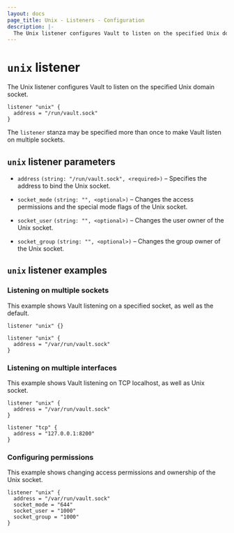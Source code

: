```yaml
---
layout: docs
page_title: Unix - Listeners - Configuration
description: |-
  The Unix listener configures Vault to listen on the specified Unix domain socket.
---
```


# `unix` listener

The Unix listener configures Vault to listen on the specified Unix domain socket.

```hcl
listener "unix" {
  address = "/run/vault.sock"
}
```

The `listener` stanza may be specified more than once to make Vault listen on
multiple sockets.

## `unix` listener parameters
- `address` `(string: "/run/vault.sock", <required>)` – Specifies the address to bind the Unix socket.

- `socket_mode` `(string: "", <optional>)` – Changes the access
  permissions and the special mode flags of the Unix socket.

- `socket_user` `(string: "", <optional>)` – Changes the user owner of the Unix socket.

- `socket_group` `(string: "", <optional>)` – Changes the group owner of the Unix socket.


## `unix` listener examples

### Listening on multiple sockets

This example shows Vault listening on a specified socket, as well as the default.

```hcl
listener "unix" {}

listener "unix" {
  address = "/var/run/vault.sock"
}
```

### Listening on multiple interfaces

This example shows Vault listening on TCP localhost, as well as Unix socket.

```hcl
listener "unix" {
  address = "/var/run/vault.sock"
}

listener "tcp" {
  address = "127.0.0.1:8200"
}
```

### Configuring permissions
This example shows changing access permissions and ownership of the Unix socket.
```hcl
listener "unix" {
  address = "/var/run/vault.sock"
  socket_mode = "644"
  socket_user = "1000"
  socket_group = "1000"
}
```